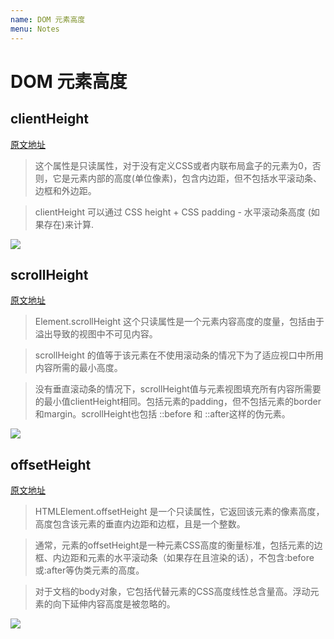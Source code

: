 ```yaml
---
name: DOM 元素高度
menu: Notes
---
```

# DOM 元素高度

## clientHeight

[原文地址](https://developer.mozilla.org/zh-CN/docs/Web/API/Element/clientHeight)

> 这个属性是只读属性，对于没有定义CSS或者内联布局盒子的元素为0，否则，它是元素内部的高度(单位像素)，包含内边距，但不包括水平滚动条、边框和外边距。

> clientHeight 可以通过 CSS height + CSS padding - 水平滚动条高度 (如果存在)来计算.

<!-- ![](../images/Dimensions-client.png) -->
![](https://raw.githubusercontent.com/goblin-laboratory/docs/docz/images/Dimensions-client.png)


## scrollHeight

[原文地址](https://developer.mozilla.org/zh-CN/docs/Web/API/Element/scrollHeight)

> Element.scrollHeight 这个只读属性是一个元素内容高度的度量，包括由于溢出导致的视图中不可见内容。

> scrollHeight 的值等于该元素在不使用滚动条的情况下为了适应视口中所用内容所需的最小高度。

> 没有垂直滚动条的情况下，scrollHeight值与元素视图填充所有内容所需要的最小值clientHeight相同。包括元素的padding，但不包括元素的border和margin。scrollHeight也包括 ::before 和 ::after这样的伪元素。

<!-- ![](../images/scrollHeight.png) -->
![](https://raw.githubusercontent.com/goblin-laboratory/docs/docz/images/Dimensions-scroll.png)


## offsetHeight

[原文地址](https://developer.mozilla.org/zh-CN/docs/Web/API/HTMLElement/offsetHeight)

> HTMLElement.offsetHeight 是一个只读属性，它返回该元素的像素高度，高度包含该元素的垂直内边距和边框，且是一个整数。

> 通常，元素的offsetHeight是一种元素CSS高度的衡量标准，包括元素的边框、内边距和元素的水平滚动条（如果存在且渲染的话），不包含:before或:after等伪类元素的高度。

> 对于文档的body对象，它包括代替元素的CSS高度线性总含量高。浮动元素的向下延伸内容高度是被忽略的。

<!-- ![](../images/Dimensions-offset.png) -->
![](https://raw.githubusercontent.com/goblin-laboratory/docs/docz/images/Dimensions-offset.png)
